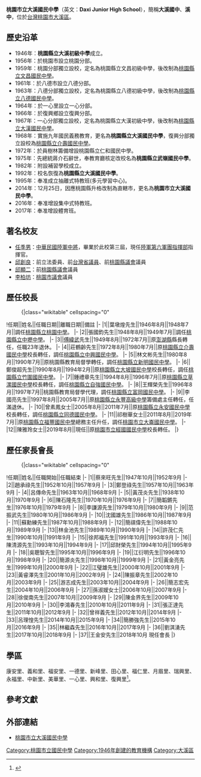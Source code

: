 {{Infobox_School
|name           =桃園市立大溪國民中學
|other_name     =Daxi Junior High School
|image          =[[File:Dasi_Junior_High_School_Logo.gif|200px]]
|motto          =忠誠勤樸
|established    =1946年
|type           =市立[[國民中學|國民中學]]
|district       ={{flagicon|TWN}}[[台灣|台灣]][[桃園市|桃園市]][[大溪區|大溪區]]
|principal      =陳雅玲
|grades         =三年制，共33班。<br>七年級10班(含體育班1)<br>八年級11班(含體育班1)<br>九年級12班<br>(另有集中式特教班1、多元學習中心1、技藝專班1)
|faculty        =90人
|staff          =14人
|students       =893（2018年）
|address        =335桃園市大溪區民權東路210號
|tel            =886-3-388-2024
|website        =[http://www.dsjh.tyc.edu.tw/ http://www.dsjh.tyc.edu.tw/]
}}
'''桃園市立大溪國民中學'''（英文：'''Daxi Junior High School'''），簡稱'''大溪國中'''、'''溪中'''，位於[[台灣|台灣]][[桃園市|桃園市]][[大溪區|大溪區]]。

==歷史沿革==
*1946年：'''桃園縣立大溪初級中學'''成立。
*1956年：於桃園市設立桃園分部。
*1959年：桃園分部獨立設校，定名為桃園縣立文昌初級中學，後改制為[[桃園市立文昌國民中學|桃園縣立文昌國民中學]]。
*1961年：於八德市設立八德分部。
*1963年：八德分部獨立設校，定名為桃園縣立八德初級中學，後改制為[[桃園市立八德國民中學|桃園縣立八德國民中學]]。
*1964年：於一心里設立一心分部。
*1966年：於復興鄉設立復興分部。
*1967年：一心分部獨立設校，定名為桃園縣立大漢初級中學，後改制為[[桃園市立大溪高級中等學校|桃園縣立大漢國民中學]]。
*1968年：實施九年國民義務教育，更名為'''桃園縣立大溪國民中學'''，復興分部獨立設校為[[桃園市立羅浮高級中等學校|桃園縣立介壽國民中學]]。
*1972年：於員樹林籌備增設桃園縣立仁和國民中學。
*1975年：先總統蔣介石辭世，奉教育廳核定改校名為'''桃園縣立武嶺國民中學'''。
*1982年：附設補習學校成立。
*1992年：校名恢復為'''桃園縣立大溪國民中學'''。
*1995年：奉准成立抽離式特教班(多元學習中心)。
*2014年：12月25日，因應桃園縣升格改制為直轄市，更名為'''桃園市立大溪國民中學'''。
*2016年：奉准增設集中式特教班。
*2017年：奉准增設體育班。

==著名校友==
* [[任季男|任季男]]：[[中華民國陸軍|中華民國陸軍]][[中將|中將]]，畢業於此校第三屆，現任[[陸軍第六軍團指揮部|陸軍第六軍團指揮部]]指揮官。
* [[邱創良|邱創良]]：前立法委員、前[[台灣省議員|台灣省議員]]、前[[桃園縣議會|桃園縣議會]]議員
* [[邱顯二|邱顯二]]：前[[桃園縣議會|桃園縣議會]]議員
* [[李柏坊|李柏坊]]：[[桃園市議會|桃園市議會]]議員

== 歷任校長 ==
<!--原任校名以任職時校名為主，不需要更為現今名稱-->
:{|class="wikitable" cellspacing="0"
!任期||姓名||任職日期||離職日期||備註
|-
|1||葉墩煌先生||1946年8月||1948年7月||調任[[桃園市立桃園高級中等學校|桃園縣立桃園中學]]。
|-
|2||張國鈞先生||1948年8月||1949年7月||調任[[國立中央大學附屬中壢高級中學|桃園縣立中壢中學]]。
|-
|3||[[傅緯武|傅緯武]]先生||1949年8月||1972年7月||原[[澎湖縣|澎湖縣]]縣長轉任，任職23年退休。
|-
|4||莊鶴齡先生||1972年8月||1980年7月||原[[桃園市立羅浮高級中等學校|桃園縣立介壽國民中學]]校長轉任，調任[[桃園市立中興國民中學|桃園縣立中興國民中學]]。
|-
|5||林文彬先生||1980年8月||1990年7月||原桃園縣教育局督學轉任，調任[[桃園市立新明國民中學|桃園縣立新明國民中學]]。
|-
|6||鄭俊超先生||1990年8月||1994年2月||原[[桃園市立大坡國民中學|桃園縣立大坡國民中學]]校長轉任，調任[[桃園市立竹圍國民中學|桃園縣立竹圍國民中學]]。
|-
|7||鍾禮章先生||1994年8月||1996年7月||原[[桃園市立草漯國民中學|桃園縣立草漯國民中學]]校長轉任，調任[[桃園市立自強國民中學|桃園縣立自強國民中學]]。
|-
|8||王輝榮先生||1996年8月||1997年7月||桃園縣教育局督學代理，調任[[桃園市立富岡國民中學|桃園縣立富岡國民中學]]。
|-
|9||李國亮先生||1997年8月||2005年7月||原[[桃園市立永豐高級中學|桃園縣立永豐高級中學]]籌備處主任轉任，任滿退休。
|-
|10||曾素鳳女士||2005年8月||2011年7月||原[[桃園市立永安國民中學|桃園縣立永安國民中學]]校長轉任，調任[[桃園市立同德國民中學|桃園縣立同德國民中學]]。
|-
|11||祁樹華女士||2011年8月||2019年7月||原[[桃園市立福豐國民中學|桃園縣立福豐國民中學]]總務主任升任，調任[[桃園市立大崙國民中學|桃園市立大崙國民中學]]。
|-
|12||陳雅玲女士||2019年8月||現任||原[[桃園市立經國國民中學|桃園市立經國國民中學]]校長轉任。
|}

== 歷任家長會長 ==
:{|class="wikitable" cellspacing="0"
!任期||姓名||任職開始||任職結束
|-
|1||蔡來旺先生||1947年10月||1952年9月
|-
|2||趙承祿先生||1952年10月||1957年9月
|-
|3||鄭登祿先生||1957年10月||1963年9月
|-
|4||呂傳命先生||1963年10月||1968年9月
|-
|5||黃茂炎先生||1938年10月||1970年9月
|-
|6||陳石隆先生||1970年10月||1976年9月
|-
|7||簡韜鏘先生||1976年10月||1979年9月
|-
|8||李謙源先生||1979年10月||1980年9月
|-
|9||范振武先生||1980年10月||1986年9月
|-
|10||沈國雄先生||1986年10月||1987年9月
|-
|11||蘇勳練先生||1987年10月||1988年9月
|-
|12||簡祺偉先生||1988年10月||1989年9月
|-
|13||林金池先生||1989年10月||1990年9月
|-
|14||許茂仁先生||1990年10月||1991年9月
|-
|15||徐邦福先生||1991年10月||1993年9月
|-
|16||陳清源先生||1993年10月||1994年9月
|-
|17||邱財榮先生||1994年10月||1995年9月
|-
|18||吳聰智先生||1995年10月||1996年9月
|-
|19||江衍明先生||1996年10月||1998年9月
|-
|20||簡源炎先生||1998年10月||1999年9月
|-
|21||黃金亮先生||1999年10月||2000年9月
|-
|22||江璧雄先生||2000年10月||2001年9月
|-
|23||黃睿澤先生||2001年10月||2002年9月
|-
|24||陳振章先生||2002年10月||2003年9月
|-
|25||游志成先生||2003年10月||2004年9月
|-
|26||簡志宏先生||2004年10月||2006年9月
|-
|27||孫淑嬡女士||2006年10月||2007年9月
|-
|28||徐俊南先生||2007年10月||2009年9月
|-
|29||陳金界先生||2009年10月||2010年9月
|-
|30||李鴻春先生||2010年10月||2011年9月
|-
|31||張正達先生||2011年10月||2012年9月
|-
|32||曾祥義先生||2012年10月||2014年9月
|-
|33||呂理惶先生||2014年10月||2015年9月
|-
|34||簡勝強先生||2015年10月||2016年9月
|-
|35||林繼森先生||2016年10月||2017年9月
|-
|36||劉淇湧先生||2017年10月||2018年9月
|-
|37||王金安先生||2018年10月
現任會長
|}

== 學區 ==
康安里、義和里、福安里、一德里、新峰里、田心里、福仁里、月眉里、瑞興里、永福里、中新里、美華里、一心里、興和里、復興里<ref>{{Cite web |url=http://www.tycg.gov.tw/edu/home.jsp?id=42&parentpath=0,41 |title=桃園市107學年度國民中小學學區劃分一覽表 |accessdate=2018-06-18 |archive-date=2018-06-18 |archive-url=https://web.archive.org/web/20180618190839/http://www.tycg.gov.tw/edu/home.jsp?id=42&parentpath=0,41 |dead-url=no }}</ref>。

==參考文獻==
{{reflist}}

== 外部連結 ==
*[http://www.dsjh.tyc.edu.tw/ 桃園市立大溪國民中學] {{Wayback|url=http://www.dsjh.tyc.edu.tw/ |date=20110527065429 }}

{{桃園市國民中學}}

[[Category:桃園市立國民中學|Category:桃園市立國民中學]]
[[Category:1946年創建的教育機構|Category:1946年創建的教育機構]]
[[Category:大溪區|Category:大溪區]]